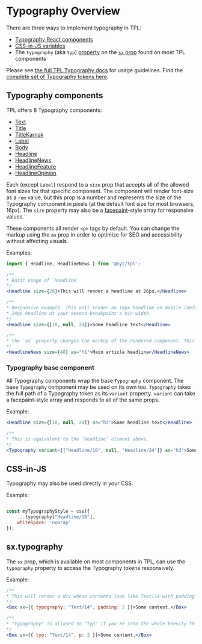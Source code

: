 
<Meta title="Typography/Overview" />

# Typography Overview

There are three ways to implement typography in TPL:
- [Typography React components](#typography-components)
- [CSS-in-JS variables](#css-in-js)
- The `typography` (aka `typ`) [property](#sxtypography) on the
  [`sx` prop](https://foundation.nyt.net/?path=/docs/system-props--page) found on most TPL components

Please see [the full TPL Typography docs](https://coda.io/d/Times-Product-Language-TPL_dH9ZFEaJR9I/Typography_suKq-#_lu4hX) for usage guidelines. Find the [complete set of Typography tokens here](/docs/typography-typography-component-advanced--catalog).

## Typography components
TPL offers 8 Typography components:
- [Text](/docs/typography-text--default)
- [Title](/docs/typography-title--default)
- [TitleKarnak](/docs/typography-titlekarnak--default)
- [Label](/docs/typography-label--default)
- [Body](/docs/typography-body--default)
- [Headline](/docs/typography-headline--default)
- [HeadlineNews](/docs/typography-headlinenews--default)
- [HeadlineFeature](/docs/typography-headlinefeature--default)
- [HeadlineOpinion](/docs/typography-headlineopinion--default)

Each (except `Label`) respond to a `size` prop that accepts all of the allowed font sizes for that specific component. The component will render font-size as a `rem` value, but this prop is a number and represents the size of the Typography component in pixels (at the default font size for most browsers, 16px). The `size` property may also be a [facepaint](https://github.com/emotion-js/facepaint)-style array for responsive values.

These components all render `<p>` tags by default. You can change the markup using the `as` prop in order to optimize for SEO and accessibility without affecting visuals.

Examples:

```jsx
import { Headline, HeadlineNews } from '@nyt/tpl';

/**
* Basic usage of `Headline`
*/
<Headline size={28}>This will render a headline at 26px.</Headline>

/**
* Responsive example. This will render an 18px headline on mobile (default) and a
* 24px headline at your second-breakpoint's min-width
*/
<Headline size={[18, null, 24]}>Some headline text</Headline>

/**
* the `as` property changes the markup of the rendered component. This will render as an <h1>
*/
<HeadlineNews size={48} as="h1">Main article headline</HeadlineNews>
```

### Typography base component
All Typography components wrap the base `Typography` component. The base `Typography` component may be used on its own too. `Typography` takes the full path of a Typography token as its `variant` property. `variant` can take a facepaint-style array and responds to all of the same props.

Example:
```jsx
<Headline size={[18, null, 24]} as="h3">Some headline text</Headline>

/**
* This is equivalent to the `Headline` element above.
*/
<Typography variant={["Headline/18", null, "Headline/24"]} as="h3">Some headline text</Typography>
```

## CSS-in-JS
Typography may also be used directly in your CSS.

Example:
```jsx

const myTypographyStyle = css({
    ...typography["Headline/18"],
    whiteSpace: 'nowrap'
});
```

## sx.typography
The `sx` prop, which is available on most components in TPL, can use the `typography` property to access the Typography tokens responsively.

Example:
```jsx
/**
* This will render a div whose contents look like Text/14 with padding 2 (on the space scale)
*/
<Box sx={{ typography: "Text/14", padding: 2 }}>Some content.</Box>

/**
* "typography" is aliased to "typ" if you're into the whole brevity thing.
*/
<Box sx={{ typ: "Text/14", p: 2 }}>Some content.</Box>
```



